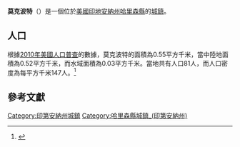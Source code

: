 {{noteTA
|G1=USState
|G2=地名
|G3=Unit
}}
{{Infobox settlement
|name            = 莫克波特
|native_name = Mauckport
|settlement_type          = [[鎮|城鎮]]
|image_skyline            = US-IN - Mauckport - North America - Road Trip - The South - Kentucky (4891478399).jpg
|imagesize                = 250px
|image_map                = Harrison County Indiana Incorporated and Unincorporated areas Mauckport Highlighted 1847628.svg
|mapsize                  = 250px
|subdivision_type         = [[世界政區索引|國家]]
|subdivision_type1        = [[美国州份|州份]]
|subdivision_type2        = [[印地安納州行政區劃|縣]]
|subdivision_name         = [[美国|美国]]
|subdivision_name1        = [[印地安納州|印地安納州]]
|subdivision_name2        = [[哈里森縣_(印地安納州)|哈里森縣]]
|elevation_ft             = 440
|elevation_m              = 134
|timezone                 = [[北美东部时区|CST]]
|area_total_km2           = 0.55
|area_land_km2            = 0.52
|area_water_km2           = 0.03
|area_total_sq_mi         = 
|area_land_sq_mi          = 
|area_water_sq_mi         = 
|population_as_of         = [[2010年美國人口普查|2010]]
|population_footnotes     = 
|population_total         = 81
|population_density_km2   = auto
|population_density_sq_mi = auto
|utc_offset               = -5
|coordinates              = {{coord|38|01|25|N|86|12|07|W|display=inline,title}}
| coor_pinpoint           = 
| coordinates_footnotes   = 
|timezone_DST             = EDT
|utc_offset_DST           = -4
|postal_code_type         = [[美國郵區編號|郵區編號]]
|postal_code              = 47142
|area_code                = {{link-en|电话区号812|Area code 812|812}}
|blank_name = [[地名信息系统|GNIS ID]]
|blank_info = 438737<ref name="GNIS">{{cite gnis|438737|Mauckport}}</ref>
}}
'''莫克波特'''（{{lang-en|Mauckport}}）是一個位於[[美國|美國]][[印地安納州|印地安納州]][[哈里森縣_(印地安納州)|哈里森縣]]的[[鎮|城鎮]]。

== 人口 ==
根據[[2010年美國人口普查|2010年美國人口普查]]的數據，莫克波特的面積為0.55平方千米，當中陸地面積為0.52平方千米，而水域面積為0.03平方千米。當地共有人口81人，而人口密度為每平方千米147人。<ref name="GR8">{{cite web|url=http://factfinder2.census.gov|publisher=[[美国人口调查局|美国人口调查局]]|accessdate=2011-05-14|title=American FactFinder|archive-date=2013-09-11|archive-url=https://web.archive.org/web/20130911234518/http://factfinder2.census.gov/|dead-url=no}}</ref>

== 參考文獻 ==
{{reflist}}
{{哈里森縣 (印地安納州)}}
{{Indiana-geo-stub}}
{{DEFAULTSORT:Mauckport, Indiana}}
[[Category:印第安納州城鎮|Category:印第安納州城鎮]]
[[Category:哈里森縣城鎮_(印第安納州)|Category:哈里森縣城鎮_(印第安納州)]]